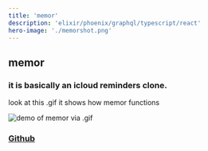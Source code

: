 ```yaml
---
title: 'memor'
description: 'elixir/phoenix/graphql/typescript/react'
hero-image: './memorshot.png'
---
```


## memor

### it is basically an icloud reminders clone.

look at this .gif it shows how memor functions

![demo of memor via .gif](./memor.gif)

### [Github](https://github.com/koashima/memor)